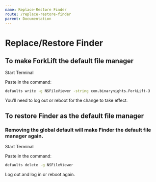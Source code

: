 ```yaml
---
name: Replace-Restore Finder
route: /replace-restore-finder
parent: Documentation
---
```


# Replace/Restore Finder

## To make ForkLift the default file manager

Start Terminal

Paste in the command:

```bash
defaults write -g NSFileViewer -string com.binarynights.ForkLift-3
```

You’ll need to log out or reboot for the change to take effect.

## To restore Finder as the default file manager

### Removing the global default will make Finder the default file manager again.

Start Terminal

Paste in the command:

```bash
defaults delete -g NSFileViewer
```

Log out and log in or reboot again.
